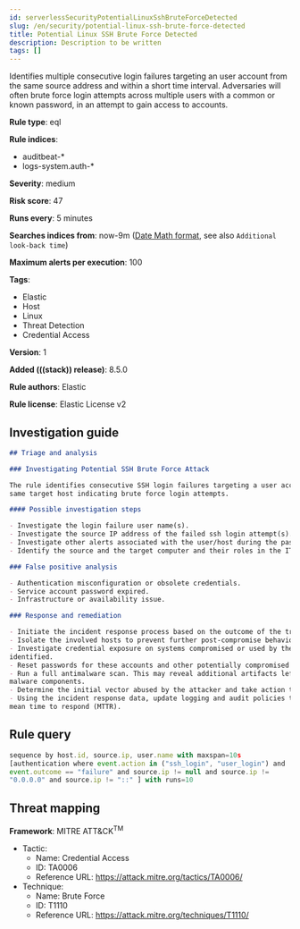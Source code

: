 ```yaml
---
id: serverlessSecurityPotentialLinuxSshBruteForceDetected
slug: /en/security/potential-linux-ssh-brute-force-detected
title: Potential Linux SSH Brute Force Detected
description: Description to be written
tags: []
---
```


<div id="potential-linux-ssh-brute-force-detected"></div>

Identifies multiple consecutive login failures targeting an user account from the same source address and within a short time interval. Adversaries will often brute force login attempts across multiple users with a common or known password, in an attempt to gain access to accounts.

**Rule type**: eql

**Rule indices**:

* auditbeat-*
* logs-system.auth-*

**Severity**: medium

**Risk score**: 47

**Runs every**: 5 minutes

**Searches indices from**: now-9m ([Date Math format](((ref))/common-options.html#date-math), see also <DocLink id="serverlessSecurityRulesUiCreate" section="set-the-rules-schedule">`Additional look-back time`</DocLink>)

**Maximum alerts per execution**: 100

**Tags**:

* Elastic
* Host
* Linux
* Threat Detection
* Credential Access

**Version**: 1

**Added (((stack)) release)**: 8.5.0

**Rule authors**: Elastic

**Rule license**: Elastic License v2

## Investigation guide

```markdown
## Triage and analysis

### Investigating Potential SSH Brute Force Attack

The rule identifies consecutive SSH login failures targeting a user account from the same source IP address to the
same target host indicating brute force login attempts.

#### Possible investigation steps

- Investigate the login failure user name(s).
- Investigate the source IP address of the failed ssh login attempt(s).
- Investigate other alerts associated with the user/host during the past 48 hours.
- Identify the source and the target computer and their roles in the IT environment.

### False positive analysis

- Authentication misconfiguration or obsolete credentials.
- Service account password expired.
- Infrastructure or availability issue.

### Response and remediation

- Initiate the incident response process based on the outcome of the triage.
- Isolate the involved hosts to prevent further post-compromise behavior.
- Investigate credential exposure on systems compromised or used by the attacker to ensure all compromised accounts are
identified.
- Reset passwords for these accounts and other potentially compromised credentials.
- Run a full antimalware scan. This may reveal additional artifacts left in the system, persistence mechanisms, and
malware components.
- Determine the initial vector abused by the attacker and take action to prevent reinfection through the same vector.
- Using the incident response data, update logging and audit policies to improve the mean time to detect (MTTD) and the
mean time to respond (MTTR).

```

## Rule query

```js
sequence by host.id, source.ip, user.name with maxspan=10s
[authentication where event.action in ("ssh_login", "user_login") and
event.outcome == "failure" and source.ip != null and source.ip !=
"0.0.0.0" and source.ip != "::" ] with runs=10
```

## Threat mapping

**Framework**: MITRE ATT&CK<sup>TM</sup>

* Tactic:
    * Name: Credential Access
    * ID: TA0006
    * Reference URL: https://attack.mitre.org/tactics/TA0006/
* Technique:
    * Name: Brute Force
    * ID: T1110
    * Reference URL: https://attack.mitre.org/techniques/T1110/

